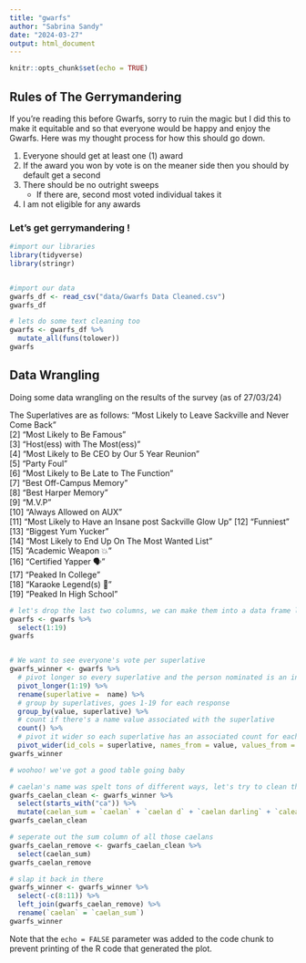 ```yaml
---
title: "gwarfs"
author: "Sabrina Sandy"
date: "2024-03-27"
output: html_document
---
```


```r
knitr::opts_chunk$set(echo = TRUE)
```

## Rules of The Gerrymandering

If you're reading this before Gwarfs, sorry to ruin the magic but I did this to make it equitable and so that everyone would be happy and enjoy the Gwarfs. Here was my thought process for how this should go down.

1. Everyone should get at least one (1) award
2. If the award you won by vote is on the meaner side then you should by default get a second
3. There should be no outright sweeps
    - If there are, second most voted individual takes it
4. I am not eligible for any awards

### Let's get gerrymandering !

```r
#import our libraries
library(tidyverse)
library(stringr)


#import our data
gwarfs_df <- read_csv("data/Gwarfs Data Cleaned.csv")
gwarfs_df

# lets do some text cleaning too
gwarfs <- gwarfs_df %>%
  mutate_all(funs(tolower))
gwarfs
```

## Data Wrangling

Doing some data wrangling on the results of the survey (as of 27/03/24)

The Superlatives are as follows:
"Most Likely to Leave Sackville and Never Come Back"  
 [2] "Most Likely to Be Famous"                            
 [3] "Host(ess) with The Most(ess)"                        
 [4] "Most Likely to Be CEO by Our 5 Year Reunion"         
 [5] "Party Foul"                                          
 [6] "Most Likely to Be Late to The Function"              
 [7] "Best Off-Campus Memory"                              
 [8] "Best Harper Memory"                                  
 [9] "M.V.P"                                               
[10] "Always Allowed on AUX"                               
[11] "Most Likely to Have an Insane post Sackville Glow Up"
[12] "Funniest"                                            
[13] "Biggest Yum Yucker"                                  
[14] "Most Likely to End Up On The Most Wanted List"       
[15] "Academic Weapon 💥"                                  
[16] "Certified Yapper 🗣️"                                  
[17] "Peaked In College"                                   
[18] "Karaoke Legend(s) 🎤"                                
[19] "Peaked In High School"

```r


# let's drop the last two columns, we can make them into a data frame later
gwarfs <- gwarfs %>%
  select(1:19)
gwarfs


# We want to see everyone's vote per superlative
gwarfs_winner <- gwarfs %>%
  # pivot longer so every superlative and the person nominated is an individual row
  pivot_longer(1:19) %>%
  rename(superlative =  name) %>%
  # group by superlatives, goes 1-19 for each response
  group_by(value, superlative) %>%
  # count if there's a name value associated with the superlative
  count() %>%
  # pivot it wider so each superlative has an associated count for each name submitted
  pivot_wider(id_cols = superlative, names_from = value, values_from = n, values_fill = 0)
gwarfs_winner

# woohoo! we've got a good table going baby

# caelan's name was spelt tons of different ways, let's try to clean this up
gwarfs_caelan_clean <- gwarfs_winner %>%
  select(starts_with("ca")) %>%
  mutate(caelan_sum = `caelan` + `caelan d` + `caelan darling` + `calean`)
gwarfs_caelan_clean

# seperate out the sum column of all those caelans
gwarfs_caelan_remove <- gwarfs_caelan_clean %>%
  select(caelan_sum)
gwarfs_caelan_remove

# slap it back in there
gwarfs_winner <- gwarfs_winner %>%
  select(-c(8:11)) %>%
  left_join(gwarfs_caelan_remove) %>%
  rename(`caelan` = `caelan_sum`)
gwarfs_winner

```

Note that the `echo = FALSE` parameter was added to the code chunk to prevent printing of the R code that generated the plot.
